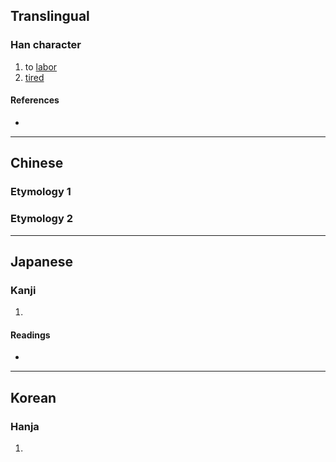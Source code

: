 {{character info/new}}
==Translingual==

===Han character===
{{Han char|rn=19|rad=力|as=08|sn=10|four=|canj=FUKS|ids=⿰卷力}}

# to [[labor]]
# [[tired]]

====References====
* {{Han ref|kx=0147.390|dkj=02366|dj=0333.040|hdz=10373.090|uh=52CC|ud=21196}}

----

==Chinese==

===Etymology 1===
{{zh-see|倦|v}}
===Etymology 2===
{{zh-see|勬|v}}

----

==Japanese==

===Kanji===
{{ja-kanji|grade=|rs=力08}}

# {{defn|lang=ja|sort=力08}}

====Readings====
* {{ja-readings|on=[[けん]] (ken), [[かん]] (kan), [[げん]] (gen)|kun=[[つとめる]] (tsutomeru), [[うむ]] (umu)}}

----

==Korean==

===Hanja===
{{ko-hanja|hangeul=권|rv=gwon|mr=kwŏn}}

# {{defn|lang=ko|sort=力08}}